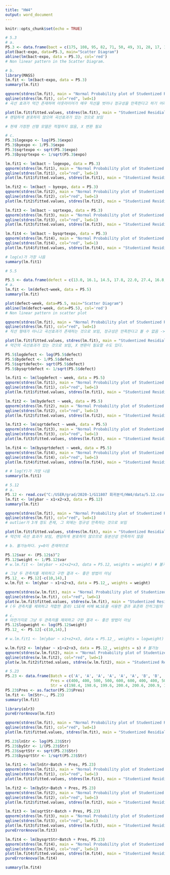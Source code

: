 ```yaml
---
title: "HW4"
output: word_document
---
```


```r
knitr::opts_chunk$set(echo = TRUE)
```

```r
# 5.3
# a.
P5.3 <- data.frame(bact = c(175, 108, 95, 82, 71, 50, 49, 31, 28, 17, 16, 11), expo=c(1:12))
plot(bact~expo, data=P5.3, main="Scatter Diagram")
abline(lm(bact~expo, data = P5.3), col='red')
# Non linear pattern in the Scatter Diagram.

# b.
library(MASS)
lm.fit <- lm(bact~expo, data = P5.3)
summary(lm.fit)

qqnorm(stdres(lm.fit), main = "Normal Probability plot of Studentized Residuals", ylab="studentized residual", cex.main = 0.8)
qqline(stdres(lm.fit), col="red", lwd=1)
# 곡선 효과가 약간 존재하며 아웃라이어가 매우 직선을 벗어나 정규성을 만족한다고 하기 어려움

plot(lm.fit$fitted.values, stdres(lm.fit), main = "Studentized Residial vs Yhat", cex.main = 0.8)
# 랜덤하게 분포하지 않으며 곡선효과가 있는 것으로 보임

# 현재 가정한 선형 모델은 적절하지 않음, X 변환 필요

# c.
P5.3$logexpo <- log(P5.3$expo)
P5.3$byexpo <- 1/P5.3$expo
P5.3$sqrtexpo <- sqrt(P5.3$expo)
P5.3$bysqrtexpo <- 1/sqrt(P5.3$expo)

lm.fit1 <- lm(bact ~ logexpo, data = P5.3)
qqnorm(stdres(lm.fit1), main = "Normal Probability plot of Studentized Residuals, log(X)", ylab="studentized residual", cex.main = 0.8)
qqline(stdres(lm.fit1), col="red", lwd=1)
plot(lm.fit1$fitted.values, stdres(lm.fit1), main = "Studentized Residial vs Yhat", cex.main = 0.8)

lm.fit2 <- lm(bact ~ byexpo, data = P5.3)
qqnorm(stdres(lm.fit2), main = "Normal Probability plot of Studentized Residuals, 1/X", ylab="studentized residual",cex.main = 0.8)
qqline(stdres(lm.fit2), col="red", lwd=1)
plot(lm.fit2$fitted.values, stdres(lm.fit2), main = "Studentized Residial vs Yhat", cex.main = 0.8)

lm.fit3 <- lm(bact ~ sqrtexpo, data = P5.3)
qqnorm(stdres(lm.fit3), main = "Normal Probability plot of Studentized Residuals, sqrt(X)", ylab="studentized residual", cex.main = 0.8)
qqline(stdres(lm.fit3), col="red", lwd=1)
plot(lm.fit3$fitted.values, stdres(lm.fit3), main = "Studentized Residial vs Yhat", cex.main = 0.8)

lm.fit4 <- lm(bact ~ bysqrtexpo, data = P5.3)
qqnorm(stdres(lm.fit4), main = "Normal Probability plot of Studentized Residuals, 1/sqrt(X)", ylab="studentized residual",cex.main = 0.8)
qqline(stdres(lm.fit4), col="red", lwd=1)
plot(lm.fit4$fitted.values, stdres(lm.fit4), main = "Studentized Residial vs Yhat", cex.main = 0.8)

# log(x)가 가장 나음
summary(lm.fit1)

# 5.5

P5.5 <- data.frame(defect = c(13.0, 16.1, 14.5, 17.8, 22.0, 27.4, 16.8, 34.2, 65.6, 49.2, 66.2, 81.2, 87.4, 114.5), week=c(4:17))
# a.
lm.fit <- lm(defect~week, data = P5.5)
summary(lm.fit)

plot(defect~week, data=P5.5, main="Scatter Diagram")
abline(lm(defect~week, data=P5.5), col='red')
# Non linear pattern in scatter plot

qqnorm(stdres(lm.fit), main = "Normal Probability plot of Studentized Residuals", ylab="studentized residual",cex.main = 0.8)
qqline(stdres(lm.fit), col="red", lwd=1)
# 직선 형태가 아니고 곡선효과가 존재하는 것으로 보임, 정규성은 만족한다고 볼 수 없음 -> Y 변환 필요

plot(lm.fit$fitted.values, stdres(lm.fit), main = "Studentized Residial vs Yhat", cex.main = 0.8)
# 약간의 곡선효과가 있는 것으로 보임, X 변환이 필요할 수도 있다.

P5.5$logdefect <- log(P5.5$defect)
P5.5$bydefect <- 1/P5.5$defect
P5.5$sqrtdefect<- sqrt(P5.5$defect)
P5.5$bysqrtdefect <- 1/sqrt(P5.5$defect)

lm.fit1 <- lm(logdefect ~ week, data = P5.5)
qqnorm(stdres(lm.fit1), main = "Normal Probability plot of Studentized Residuals, log(Y)", ylab="studentized residual",cex.main = 0.8)
qqline(stdres(lm.fit1), col="red", lwd=1)
plot(lm.fit1$fitted.values, stdres(lm.fit1), main = "Studentized Residial vs Yhat", cex.main = 0.8)

lm.fit2 <- lm(bydefect ~ week, data = P5.5)
qqnorm(stdres(lm.fit2), main = "Normal Probability plot of Studentized Residuals, 1/Y", ylab="studentized residual",cex.main = 0.8)
qqline(stdres(lm.fit2), col="red", lwd=1)
plot(lm.fit2$fitted.values, stdres(lm.fit2), main = "Studentized Residial vs Yhat", cex.main = 0.8)

lm.fit3 <- lm(sqrtdefect ~ week, data = P5.5)
qqnorm(stdres(lm.fit3), main = "Normal Probability plot of Studentized Residuals, sqrt(Y)", ylab="studentized residual",cex.main = 0.8)
qqline(stdres(lm.fit3), col="red", lwd=1)
plot(lm.fit3$fitted.values, stdres(lm.fit3), main = "Studentized Residial vs Yhat", cex.main = 0.8)

lm.fit4 <- lm(bysqrtdefect ~ week, data = P5.5)
qqnorm(stdres(lm.fit4), main = "Normal Probability plot of Studentized Residuals, 1/sqrt(Y)", ylab="studentized residual",cex.main = 0.8)
qqline(stdres(lm.fit4), col="red", lwd=1)
plot(lm.fit4$fitted.values, stdres(lm.fit4), main = "Studentized Residial vs Yhat", cex.main = 0.8)

# # log(Y)가 가장 나음
summary(lm.fit1)

# 5.12
# a.
P5.12 <- read.csv("C:/USER/grad/2020-1/G11807 회귀분석/HW4/data/5.12.csv", header=T)
lm.fit <- lm(ybar ~ x1+x2+x3, data = P5.12)
summary(lm.fit)

qqnorm(stdres(lm.fit), main = "Normal Probability plot of Studentized Residuals", ylab="studentized residual",cex.main = 0.8)
qqline(stdres(lm.fit), col="red", lwd=1)
# outlier가 3개 정도 존재, 그 외에는 정규성 만족하는 것으로 보임

plot(lm.fit$fitted.values, stdres(lm.fit), main = "Studentized Residial vs Yhat", cex.main = 0.8)
# 약간의 곡선 효과가 보임, 랜덤하게 분포하지 않으므로 등분산성 만족하지 않음

# b. 불가능하다. y=0이 존재하므로

P5.12$var <- (P5.12$s)^2
P5.12$weight <- 1/P5.12$var
# w.lm.fit <- lm(ybar ~ x1+x2+x3, data = P5.12, weights = weight) # 불가능

# 그냥 두 관측치를 제외하고 구한 결과 <- 좋은 방법이 아님
P5.12_ <- P5.12[-c(10,14),]
w.lm.fit <- lm(ybar ~ x1+x2+x3, data = P5.12_, weights = weight)

qqnorm(stdres(w.lm.fit), main = "Normal Probability plot of Studentized Residuals", ylab="studentized residual",cex.main = 0.8)
qqline(stdres(w.lm.fit), col="red", lwd=1)
plot(w.lm.fit$fitted.values, stdres(w.lm.fit), main = "Studentized Residial vs Yhat", cex.main = 0.8)
# (두 관측치를 제외하고 적합한 결과) LSE에 비해 WLSE를 사용한 결과 표준화 잔차그림의 문제가 곡선 효과와 이분산성 문제가 어느정도 해결되었다고 볼 수 있다.

# c.
# 마찬가지로 그냥 두 관측치를 제외하고 구한 결과 <- 좋은 방법이 아님
P5.12$logweight <- log(P5.12$weight)
P5.12_ <- P5.12[-c(10,14),]

# w.lm.fit1 <- lm(ybar ~ x1+x2+x3, data = P5.12_, weights = logweight) # 불가능

w.lm.fit2 <- lm(ybar ~ x1+x2+x3, data = P5.12_, weights = s) # 불가능
qqnorm(stdres(w.lm.fit2), main = "Normal Probability plot of Studentized Residuals", ylab="studentized residual", cex.main = 0.8)
qqline(stdres(w.lm.fit2), col="red", lwd=1)
plot(w.lm.fit2$fitted.values, stdres(w.lm.fit2), main = "Studentized Residial vs Yhat, weights=1/sqrt(var)", cex.main = 0.8)

# 5.23
P5.23 <- data.frame(Batch = c('A', 'A', 'A', 'A', 'A', 'A', 'B', 'B', 'B', 'B', 'B', 'B', 'C', 'C', 'C', 'C', 'C', 'C'),
                    Pres = c(400, 400, 500, 500, 600, 600, 400, 400, 500, 500, 600, 600, 400, 400, 500, 500, 600, 600),
                    Str = c(198.4, 198.6, 199.6, 200.4, 200.6, 200.9, 197.5, 198.1, 198.7, 198.0, 199.6, 199.0, 197.6, 198.4, 197.0, 197.8, 198.5, 199.8))
P5.23$Pres <- as.factor(P5.23$Pres)
lm.fit <- lm(Str~., P5.23)
summary(lm.fit)

library(alr3)
pureErrorAnova(lm.fit)

qqnorm(stdres(lm.fit), main = "Normal Probability plot of Studentized Residuals", ylab="studentized residual", cex.main = 0.8)
qqline(stdres(lm.fit), col="red", lwd=1)
plot(lm.fit$fitted.values, stdres(lm.fit), main = "Studentized Residial vs Yhat", cex.main = 0.8)

P5.23$lnStr <- log(P5.23$Str)
P5.23$byStr <- 1/(P5.23$Str)
P5.23$sqrtStr <- sqrt(P5.23$Str)
P5.23$bysqrtStr <- 1/sqrt(P5.23$Str)

lm.fit1 <- lm(lnStr~Batch + Pres, P5.23)
qqnorm(stdres(lm.fit1), main = "Normal Probability plot of Studentized Residuals", ylab="studentized residual", cex.main = 0.8)
qqline(stdres(lm.fit1), col="red", lwd=1)
plot(lm.fit1$fitted.values, stdres(lm.fit1), main = "Studentized Residial vs Yhat", cex.main = 0.8)

lm.fit2 <- lm(byStr~Batch + Pres, P5.23)
qqnorm(stdres(lm.fit2), main = "Normal Probability plot of Studentized Residuals", ylab="studentized residual", cex.main = 0.8)
qqline(stdres(lm.fit2), col="red", lwd=1)
plot(lm.fit2$fitted.values, stdres(lm.fit2), main = "Studentized Residial vs Yhat", cex.main = 0.8)

lm.fit3 <- lm(sqrtStr~Batch + Pres, P5.23)
qqnorm(stdres(lm.fit3), main = "Normal Probability plot of Studentized Residuals Y=sqrt(Y)", ylab="studentized residual", cex.main = 0.8)
qqline(stdres(lm.fit3), col="red", lwd=1)
plot(lm.fit3$fitted.values, stdres(lm.fit3), main = "Studentized Residial vs Yhat", cex.main = 0.8)
pureErrorAnova(lm.fit3)

lm.fit4 <- lm(bysqrtStr~Batch + Pres, P5.23)
qqnorm(stdres(lm.fit4), main = "Normal Probability plot of Studentized Residuals Y=1/sqrt(Y)", ylab="studentized residual", cex.main = 0.8)
qqline(stdres(lm.fit4), col="red", lwd=1)
plot(lm.fit4$fitted.values, stdres(lm.fit4), main = "Studentized Residial vs Yhat", cex.main = 0.8)
pureErrorAnova(lm.fit4)

summary(lm.fit4)

```

